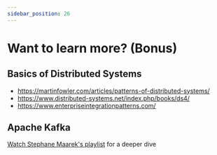 ```yaml
---
sidebar_position: 26
---
```



# Want to learn more? (Bonus)

## Basics of Distributed Systems
* https://martinfowler.com/articles/patterns-of-distributed-systems/
* https://www.distributed-systems.net/index.php/books/ds4/
* https://www.enterpriseintegrationpatterns.com/

## Apache Kafka
[Watch Stephane Maarek's playlist](https://www.youtube.com/watch?v=XFqm_ILuhs0&list=PLt1SIbA8guusxiHz9bveV-UHs_biWFegU&ab_channel=StephaneMaarek) for a deeper dive